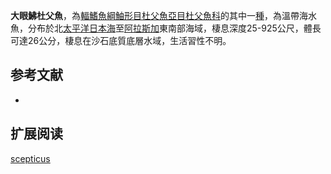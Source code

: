 {{Speciesbox
| name = 大眼鮄杜父魚
| image = 
| image_width = 250px
| status = NE
| status_system = IUCN3.1
| genus = Triglops
| species = scepticus
| authority = [[Gilbert|Gilbert]], 1896
| synonyms = *''Triglops uchidai,Watanabe, 1958''
}}
'''大眼鮄杜父魚'''，為[[輻鰭魚綱|輻鰭魚綱]][[鮋形目|鮋形目]][[杜父魚亞目|杜父魚亞目]][[杜父魚科|杜父魚科]]的其中一[[種|種]]，為溫帶海水魚，分布於北[[太平洋|太平洋]][[日本海|日本海]]至[[阿拉斯加|阿拉斯加]]東南部海域，棲息深度25-925公尺，體長可達26公分，棲息在沙石底質底層水域，生活習性不明。

==参考文献==
*{{FishBase_species|genus=Triglops|species=scepticus|year=2014|month=5}}

== 扩展阅读 ==
{{refbegin}}
{{wikispecies-inline|Triglops scepticus|大眼鮄杜父魚}}
{{refend}}
{{Taxonbar|from=Q2590869}}

[[Category:鮄杜父魚屬|scepticus]]


{{鮋形目小作品}}